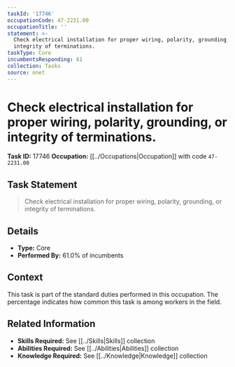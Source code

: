 ```yaml
---
taskId: '17746'
occupationCode: 47-2231.00
occupationTitle: ''
statement: >-
  Check electrical installation for proper wiring, polarity, grounding, or
  integrity of terminations.
taskType: Core
incumbentsResponding: 61
collection: Tasks
source: onet
---
```

# Check electrical installation for proper wiring, polarity, grounding, or integrity of terminations.

**Task ID:** 17746
**Occupation:** [[../Occupations|Occupation]] with code `47-2231.00`

## Task Statement

> Check electrical installation for proper wiring, polarity, grounding, or integrity of terminations.

## Details

- **Type:** Core
- **Performed By:** 61.0% of incumbents

## Context

This task is part of the standard duties performed in this occupation. The percentage indicates how common this task is among workers in the field.

## Related Information

- **Skills Required:** See [[../Skills|Skills]] collection
- **Abilities Required:** See [[../Abilities|Abilities]] collection
- **Knowledge Required:** See [[../Knowledge|Knowledge]] collection
